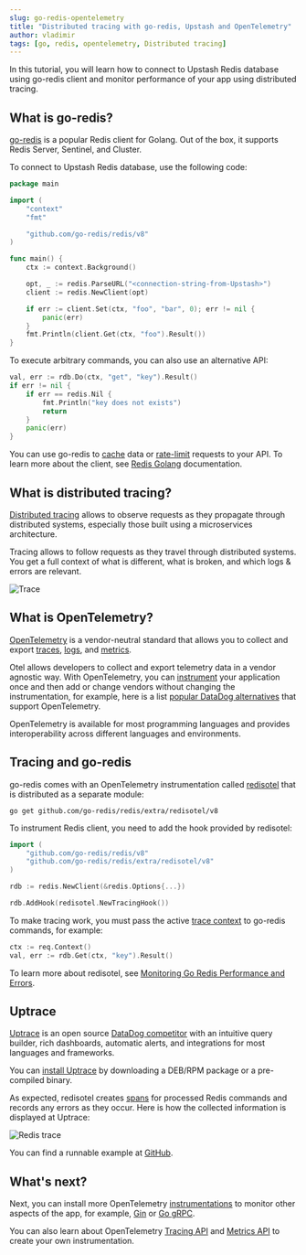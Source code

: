 ```yaml
---
slug: go-redis-opentelemetry
title: "Distributed tracing with go-redis, Upstash and OpenTelemetry"
author: vladimir
tags: [go, redis, opentelemetry, Distributed tracing]
---
```


In this tutorial, you will learn how to connect to Upstash Redis database using go-redis client and monitor performance of your app using distributed tracing.

## What is go-redis?

[go-redis](https://redis.uptrace.dev/?utm_source=upstash) is a popular Redis client for Golang. Out of the box, it supports Redis Server, Sentinel, and Cluster.

To connect to Upstash Redis database, use the following code:

```go
package main

import (
	"context"
	"fmt"

	"github.com/go-redis/redis/v8"
)

func main() {
	ctx := context.Background()

	opt, _ := redis.ParseURL("<connection-string-from-Upstash>")
	client := redis.NewClient(opt)

	if err := client.Set(ctx, "foo", "bar", 0); err != nil {
		panic(err)
	}
	fmt.Println(client.Get(ctx, "foo").Result())
}
```

To execute arbitrary commands, you can also use an alternative API:

```go
val, err := rdb.Do(ctx, "get", "key").Result()
if err != nil {
	if err == redis.Nil {
		fmt.Println("key does not exists")
		return
	}
	panic(err)
}
```

You can use go-redis to [cache](https://redis.uptrace.dev/guide/go-redis-cache.html?utm_source=upstash) data or [rate-limit](https://redis.uptrace.dev/guide/go-redis-rate-limiting.html?utm_source=upstash) requests to your API. To learn more about the client, see [Redis Golang](https://redis.uptrace.dev/guide/go-redis.html?utm_source=upstash) documentation.

## What is distributed tracing?

[Distributed tracing](https://opentelemetry.uptrace.dev/guide/distributed-tracing.html?utm_source=upstash) allows to observe requests as they propagate through distributed systems, especially those built using a microservices architecture.

Tracing allows to follow requests as they travel through distributed systems. You get a full context of what is different, what is broken, and which logs & errors are relevant.

![Trace](/blog/opentelemetry/trace-graph.png)

## What is OpenTelemetry?

[OpenTelemetry](https://opentelemetry.uptrace.dev/?utm_source=upstash) is a vendor-neutral standard that allows you to collect and export [traces](https://opentelemetry.uptrace.dev/guide/distributed-tracing.html?utm_source=upstash), [logs](https://opentelemetry.uptrace.dev/guide/logs.html?utm_source=upstash), and [metrics](https://opentelemetry.uptrace.dev/guide/metrics.html?utm_source=upstash).

Otel allows developers to collect and export telemetry data in a vendor agnostic way. With OpenTelemetry, you can [instrument](https://opentelemetry.uptrace.dev/instrumentations/?utm_source=upstash) your application once and then add or change vendors without changing the instrumentation, for example, here is a list [popular DataDog alternatives](https://get.uptrace.dev/compare/datadog-competitors.html?utm_source=upstash) that support OpenTelemetry.

OpenTelemetry is available for most programming languages and provides interoperability across different languages and environments.

## Tracing and go-redis

go-redis comes with an OpenTelemetry instrumentation called [redisotel](https://github.com/go-redis/redis/tree/master/extra/redisotel) that is distributed as a separate module:

```shell
go get github.com/go-redis/redis/extra/redisotel/v8
```

To instrument Redis client, you need to add the hook provided by redisotel:

```go
import (
    "github.com/go-redis/redis/v8"
    "github.com/go-redis/redis/extra/redisotel/v8"
)

rdb := redis.NewClient(&redis.Options{...})

rdb.AddHook(redisotel.NewTracingHook())
```

To make tracing work, you must pass the active [trace context](https://opentelemetry.uptrace.dev/guide/go-tracing.html#context?utm_source=upstash) to go-redis commands, for example:

```go
ctx := req.Context()
val, err := rdb.Get(ctx, "key").Result()
```

To learn more about redisotel, see [Monitoring Go Redis Performance and Errors](https://redis.uptrace.dev/guide/go-redis-monitoring.html?utm_source=upstash).

## Uptrace

[Uptrace](https://uptrace.dev/) is an open source [DataDog competitor](https://get.uptrace.dev/compare/datadog-competitors.html?utm_source=upstash) with an intuitive query builder, rich dashboards, automatic alerts, and integrations for most languages and frameworks.

You can [install Uptrace](https://get.uptrace.dev/guide/opentelemetry-tracing-tool.html?utm_source=upstash) by downloading a DEB/RPM package or a pre-compiled binary.

As expected, redisotel creates [spans](https://opentelemetry.uptrace.dev/guide/distributed-tracing.html#spans) for processed Redis commands and records any errors as they occur. Here is how the collected information is displayed at Uptrace:

<FullWidth>![Redis trace](/blog/opentelemetry/trace.png)</FullWidth>

You can find a runnable example at [GitHub](https://github.com/go-redis/redis/tree/master/example/otel).

## What's next?

Next, you can install more OpenTelemetry [instrumentations](https://opentelemetry.uptrace.dev/instrumentations/?lang=go) to monitor other aspects of the app, for example, [Gin](https://opentelemetry.uptrace.dev/instrumentations/go-gin.html) or [Go gRPC](https://opentelemetry.uptrace.dev/instrumentations/go-grpc.html).

You can also learn about OpenTelemetry [Tracing API](https://opentelemetry.uptrace.dev/guide/go-tracing.html?utm_source=upstash) and [Metrics API](https://opentelemetry.uptrace.dev/guide/go-metrics.html?utm_source=upstash) to create your own instrumentation.
